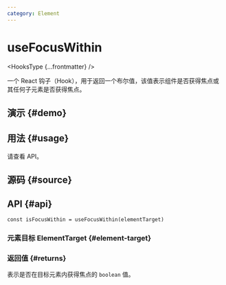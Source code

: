 ```yaml
---
category: Element
---
```


# useFocusWithin


<HooksType {...frontmatter} />

一个 React 钩子（Hook），用于返回一个布尔值，该值表示组件是否获得焦点或其任何子元素是否获得焦点。

## 演示 \{#demo}


<App />

## 用法 \{#usage}

请查看 API。

## 源码 \{#source}


<Source />

## API \{#api}

```tsx
const isFocusWithin = useFocusWithin(elementTarget)
```

### 元素目标 ElementTarget \{#element-target}


<Tip type="target" />

### 返回值 \{#returns}

表示是否在目标元素内获得焦点的 `boolean` 值。
